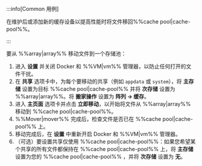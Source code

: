 :::info[Common 用例]

在维护后或添加新的缓存设备以提高性能时将文件移回%%cache pool|cache-pool%%。

:::

要从 %%array|array%% 移动文件到一个存储池：

1. 进入 **设置** 并关闭 Docker 和 %%VM|vm%% 管理器，以防止任何打开的文件干扰。
2. 在 **共享** 选项卡中，为每个要移动的共享（例如 `appdata` 或 `system`），将 **主存储** 设置为目标 %%cache pool|cache-pool%% 并将 **次存储** 设置为 %%array|array%%。将 **搬家操作** 设置为 **阵列 → 缓存**。
3. 进入 **主页面** 选项卡并点击 **立即移动**，以开始将文件从 %%array|array%% 移动到 %%cache pool|cache-pool%%。
4. %%Mover|mover%% 完成后，检查文件是否已在 %%cache pool|cache-pool%% 上。
5. 移动完成后，在 **设置** 中重新开启 Docker 和 %%VM|vm%% 管理器。
6. （可选）要设置共享仅使用 %%cache pool|cache-pool%%：如果您希望某个共享的所有文件都保持在 %%cache pool|cache-pool%% 上，将 **主存储** 设置为您的 %%cache pool|cache-pool%% ，并将 **次存储** 设置为 **无**。
